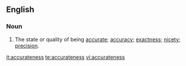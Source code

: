 ==English==
===Noun===
{{en-noun|-}}
#The state or quality of being [[accurate]]; [[accuracy]]; [[exactness]]; [[nicety]]; [[precision]].

[[it:accurateness]]
[[te:accurateness]]
[[vi:accurateness]]